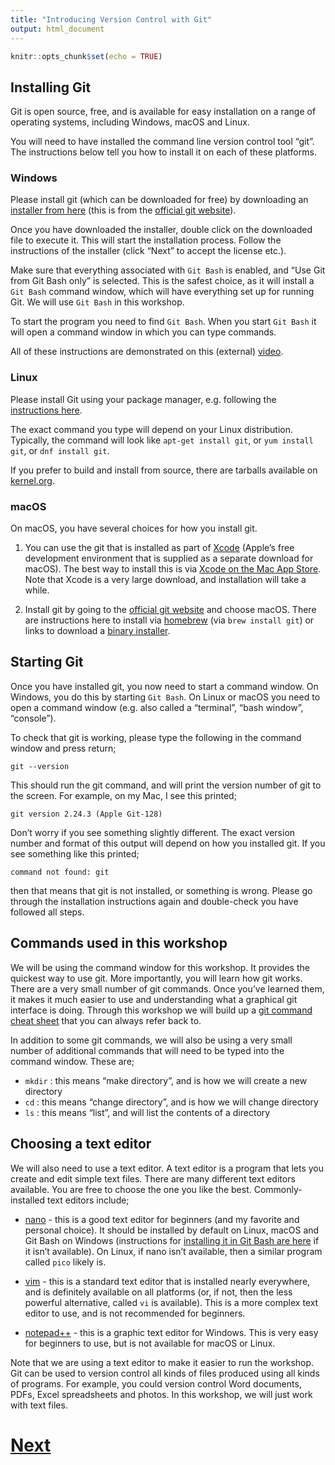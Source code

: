 ```yaml
---
title: "Introducing Version Control with Git"
output: html_document
---
```


```r
knitr::opts_chunk$set(echo = TRUE)
```

## Installing Git

Git is open source, free, and is available for easy installation on a range of operating systems,
including Windows, macOS and Linux.

You will need to have installed the command line version control tool "git". 
The instructions below tell you how to install it on each of these platforms.

### Windows

Please install git (which can be downloaded for free) by downloading an
[installer from here](https://git-scm.com/download/win) (this is from
the [official git website](https://git-scm.com)). 

Once you have downloaded the installer, double click on the downloaded file to 
execute it. This will start the installation process. Follow the instructions
of the installer (click "Next" to accept the license etc.). 

Make sure that everything associated with `Git Bash` is enabled, and
"Use Git from Git Bash only" is selected. This is the safest choice, as it will
install a `Git Bash` command window, which will have everything set up for 
running Git. We will use `Git Bash` in this workshop.

To start the program you need to find `Git Bash`. When you start `Git Bash` it will
open a command window in which you can type commands. 

All of these instructions are demonstrated on this (external) [video](https://www.youtube.com/watch?v=SmbAn2_5uGs). 

### Linux

Please install Git using your package manager, e.g. following the 
[instructions here](https://git-scm.com/download/linux).

The exact command you type will depend on your Linux distribution. Typically,
the command will look like `apt-get install git`, or `yum install git`, 
or `dnf install git`.

If you prefer to build and install from source, there are tarballs available
on [kernel.org](https://www.kernel.org/pub/software/scm/git/).

### macOS

On macOS, you have several choices for how you install git.

1. You can use the git that is installed as part of [Xcode](https://developer.apple.com/xcode/)
(Apple's free development environment that is supplied as a separate download
for macOS). The best way to install this is via [Xcode on the Mac App Store](https://apps.apple.com/us/app/xcode/id497799835?mt=12). Note that Xcode is a very large download, and installation will take a while.

2. Install git by going to the [official git website](https://git-scm.com/download) and 
choose macOS. There are instructions here to install via [homebrew](https://brew.sh/)
(via `brew install git`) or links to download a [binary installer](https://sourceforge.net/projects/git-osx-installer/).

## Starting Git

Once you have installed git, you now need to start a command window. On Windows, you do this by starting `Git Bash`.
On Linux or macOS you need to open a command window (e.g. also called a "terminal", "bash window", "console").

To check that git is working, please type the following in the command window and press return;

```
git --version
```

This should run the git command, and will print the version number of git to the screen. For example, 
on my Mac, I see this printed;

```
git version 2.24.3 (Apple Git-128)
```

Don't worry if you see something slightly different. The exact version number and format of this
output will depend on how you installed git. If you see something like this printed;

```
command not found: git
```

then that means that git is not installed, or something is wrong. Please go through the installation 
instructions again and double-check you have followed all steps.

## Commands used in this workshop

We will be using the command window for this workshop. It provides the quickest way to use git. More
importantly, you will learn how git works. There are a very small number of git commands. Once you've learned
them, it makes it much easier to use and understanding what a graphical git interface is doing.
Through this workshop we will build up a [git command cheat sheet](summary.html) that
you can always refer back to.

In addition to some git commands, we will also be using a very small number of 
additional commands that will need to be typed into the command window. These are;

* `mkdir` : this means "make directory", and is how we will create a new directory
* `cd` : this means "change directory", and is how we will change directory
* `ls` : this means "list", and will list the contents of a directory

## Choosing a text editor

We will also need to use a text editor. A text editor is a program that lets you create and edit
simple text files. There are many different text editors available. You are free to choose
the one you like the best. Commonly-installed text editors include;

* [nano](https://www.nano-editor.org) - this is a good text editor for beginners (and my favorite and
personal choice). It should be installed by default on Linux, macOS and Git Bash on Windows
(instructions for [installing it in Git Bash are here](https://coderwall.com/p/ee-law/use-nano-from-git-bash-on-windows-d) if it isn't available). On Linux,
if nano isn't available, then a similar program called `pico` likely is.

* [vim](https://www.vim.org) - this is a standard text editor that is installed nearly everywhere,
and is definitely available on all platforms (or, if not, then the less powerful alternative, called
`vi` is available). This is a more complex text editor to use, and is not recommended for beginners.

* [notepad++](https://notepad-plus-plus.org) - this is a graphic text editor for Windows. This is
very easy for beginners to use, but is not available for macOS or Linux.

Note that we are using a text editor to make it easier to run the workshop. Git can be used
to version control all kinds of files produced using all kinds of programs. For example, you
could version control Word documents, PDFs, Excel spreadsheets and photos.
In this workshop, we will just work with text files.

# [Next](configuring.html)
